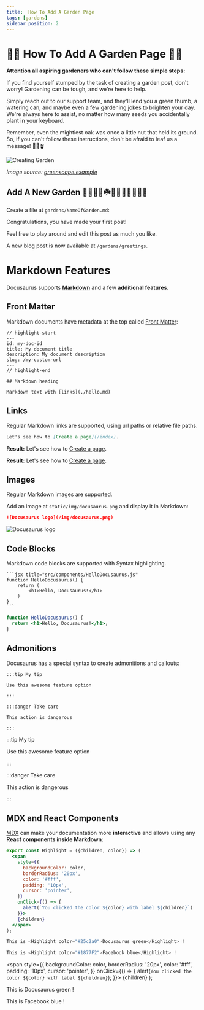```yaml
---
title:  How To Add A Garden Page
tags: [gardens]
sidebar_position: 2
---
```


# 👨‍🌾 How To Add A Garden Page  👩‍🌾 

**Attention all aspiring gardeners who can't follow these simple steps:**

If you find yourself stumped by the task of creating a garden post, don't worry! Gardening can be tough, and we're here to help.

Simply reach out to our support team, and they'll lend you a green thumb, a watering can, and maybe even a few gardening jokes to brighten your day. We're always here to assist, no matter how many seeds you accidentally plant in your keyboard.

Remember, even the mightiest oak was once a little nut that held its ground. So, if you can't follow these instructions, don't be afraid to leaf us a message! 🌱🌳🪴


![Creating Garden](https://github.com/jannelson36/GreenScape/blob/main/static/Open%20Garden%20(1920%20%C3%97%201080px)%20(1).gif?raw=true)

*Image source: [greenscape.example](https://greenscape.example)*



## Add A New Garden 🌱‍🌾🌿🌷☘️🌻🍊🍅🥒🐌🍆🌹
Create a file at `gardens/NameOfGarden.md`:

Congratulations, you have made your first post!

Feel free to play around and edit this post as much you like.

A new blog post is now available at `/gardens/greetings`.


# Markdown Features

Docusaurus supports **[Markdown](https://daringfireball.net/projects/markdown/syntax)** and a few **additional features**.

## Front Matter

Markdown documents have metadata at the top called [Front Matter](https://jekyllrb.com/docs/front-matter/):

```text title="my-doc.md"
// highlight-start
---
id: my-doc-id
title: My document title
description: My document description
slug: /my-custom-url
---
// highlight-end

## Markdown heading

Markdown text with [links](./hello.md)
```

## Links

Regular Markdown links are supported, using url paths or relative file paths.

```md
Let's see how to [Create a page](/index).
```


**Result:** Let's see how to [Create a page](./index.mdx).


**Result:** Let's see how to [Create a page](./index.mdx).

## Images

Regular Markdown images are supported.

Add an image at `static/img/docusaurus.png` and display it in Markdown:

```md
![Docusaurus logo](/img/docusaurus.png)
```

![Docusaurus logo](/img/docusaurus.png)

## Code Blocks

Markdown code blocks are supported with Syntax highlighting.

    ```jsx title="src/components/HelloDocusaurus.js"
    function HelloDocusaurus() {
        return (
            <h1>Hello, Docusaurus!</h1>
        )
    }
    ```

```jsx title="src/components/HelloDocusaurus.js"
function HelloDocusaurus() {
  return <h1>Hello, Docusaurus!</h1>;
}
```

## Admonitions

Docusaurus has a special syntax to create admonitions and callouts:

    :::tip My tip

    Use this awesome feature option

    :::

    :::danger Take care

    This action is dangerous

    :::

:::tip My tip

Use this awesome feature option

:::

:::danger Take care

This action is dangerous

:::

## MDX and React Components

[MDX](https://mdxjs.com/) can make your documentation more **interactive** and allows using any **React components inside Markdown**:

```jsx
export const Highlight = ({children, color}) => (
  <span
    style={{
      backgroundColor: color,
      borderRadius: '20px',
      color: '#fff',
      padding: '10px',
      cursor: 'pointer',
    }}
    onClick={() => {
      alert(`You clicked the color ${color} with label ${children}`)
    }}>
    {children}
  </span>
);

This is <Highlight color="#25c2a0">Docusaurus green</Highlight> !

This is <Highlight color="#1877F2">Facebook blue</Highlight> !
```

  <span
    style={{
      backgroundColor: color,
      borderRadius: '20px',
      color: '#fff',
      padding: '10px',
      cursor: 'pointer',
    }}
    onClick={() => {
      alert(`You clicked the color ${color} with label ${children}`);
    }}>
    {children}
  </span>
);

This is <Highlight color="#25c2a0">Docusaurus green</Highlight> !

This is <Highlight color="#1877F2">Facebook blue</Highlight> !
